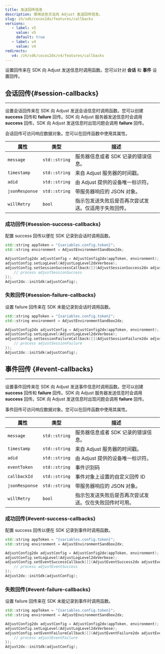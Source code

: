```yaml
---
title: 发送回传信息
description: 使用这些方法向 Adjust 发送回传信息。
slug: zh/sdk/cocos2dx/features/callbacks
versions:
   - label: v5
     value: v5
     default: true
   - label: v4
     value: v4
redirects:
   v4: /zh/sdk/cocos2dx/v4/features/callbacks
---
```


设置回传来在 SDK 向 Adjust 发送信息时调用函数。您可以针对 **会话** 和 **事件** 设置回传。

## 会话回传{#session-callbacks}

---

设置会话回传来在 SDK 向 Adjust 发送会话信息时调用函数。您可以创建 **success** 回传和 **failure** 回传。SDK 向 Adjust 服务器发送信息时会调用 **success** 回传。SDK 向 Adjust 发送信息时出现问题会调用 **failure** 回传。

会话回传可访问响应数据对象。您可以在回传函数中使用其属性。

| 属性           | 类型          | 描述                                                 |
| -------------- | ------------- | ---------------------------------------------------- |
| `message`      | `std::string` | 服务器信息或者 SDK 记录的错误信息。                  |
| `timestamp`    | `std::string` | 来自 Adjust 服务器的时间戳。                         |
| `adid`         | `std::string` | 由 Adjust 提供的设备唯一标识符。                     |
| `jsonResponse` | `std::string` | 带服务器响应的 JSON 对象。                           |
| `willRetry`    | `bool`        | 指示包发送失败后是否再次尝试发送。仅适用于失败回传。 |

### 成功回传{#session-success-callbacks}

配置 success 回传以便在 SDK 记录到会话时调用函数。

```cpp
std::string appToken = "{variables.config.token}";
std::string environment = AdjustEnvironmentSandbox2dx;

AdjustConfig2dx adjustConfig = AdjustConfig2dx(appToken, environment);
adjustConfig.setLogLevel(AdjustLogLevel2dxVerbose);
adjustConfig.setSessionSuccessCallback([](AdjustSessionSuccess2dx adjustSessionSuccess) {
    // process adjustSessionSuccess
});
Adjust2dx::initSdk(adjustConfig);
```

### 失败回传{#session-failure-callbacks}

设置 failure 回传来在 SDK 未能记录到会话时调用函数。

```cpp
std::string appToken = "{variables.config.token}";
std::string environment = AdjustEnvironmentSandbox2dx;

AdjustConfig2dx adjustConfig = AdjustConfig2dx(appToken, environment);
adjustConfig.setLogLevel(AdjustLogLevel2dxVerbose);
adjustConfig.setSessionFailureCallback([](AdjustSessionFailure2dx adjustSessionFailure) {
    // process adjustSessionFailure
});
Adjust2dx::initSdk(adjustConfig);
```

## 事件回传 {#event-callbacks}

---

设置事件回传来在 SDK 向 Adjust 发送事件信息时调用函数。您可以创建 **success** 回传和 **failure** 回传。SDK 向 Adjust 服务器发送信息时会调用 **success** 回传。SDK 向 Adjust 发送信息时出现问题会调用 **failure** 回传。

事件回传可访问响应数据对象。您可以在回传函数中使用其属性。

| 属性           | 类型          | 描述                                                   |
| -------------- | ------------- | ------------------------------------------------------ |
| `message`      | `std::string` | 服务器信息或者 SDK 记录的错误信息。                    |
| `timestamp`    | `std::string` | 来自 Adjust 服务器的时间戳。                           |
| `adid`         | `std::string` | 由 Adjust 提供的设备唯一标识符。                       |
| `eventToken`   | `std::string` | 事件识别码                                             |
| `callbackId`   | `std::string` | 事件对象上设置的自定义回传 ID                          |
| `jsonResponse` | `std::string` | 带服务器响应的 JSON 对象。                             |
| `willRetry`    | `bool`        | 指示包发送失败后是否再次尝试发送。仅在失败回传时可用。 |

### 成功回传{#event-success-callbacks}

配置 success 回传以便在 SDK 记录到事件时调用函数。

```cpp
std::string appToken = "{variables.config.token}";
std::string environment = AdjustEnvironmentSandbox2dx;

AdjustConfig2dx adjustConfig = AdjustConfig2dx(appToken, environment);
adjustConfig.setLogLevel(AdjustLogLevel2dxVerbose);
adjustConfig.setEventSuccessCallback([](AdjustEventSuccess2dx adjustEventSuccess) {
    // process adjustEventSuccess
});
Adjust2dx::initSdk(adjustConfig);
```

### 失败回传{#event-failure-callbacks}

设置 failure 回传来在 SDK 未能记录到事件时调用函数。

```cpp
std::string appToken = "{variables.config.token}";
std::string environment = AdjustEnvironmentSandbox2dx;

AdjustConfig2dx adjustConfig = AdjustConfig2dx(appToken, environment);
adjustConfig.setLogLevel(AdjustLogLevel2dxVerbose);
adjustConfig.setEventFailureCallback([](AdjustEventFailure2dx adjustEventFailure) {
    // process adjustEventFailure
});
Adjust2dx::initSdk(adjustConfig);
```
